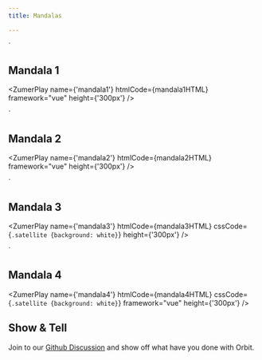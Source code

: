 ```yaml
---
title: Mandalas

---
```



<div class="bigbang">
  <div class="gravity-spot">
    <div class="orbit-0">
      <div class="satellite grow-2x">
        <div class="gravity-spot">
          <div class="orbit-2">
            <div class="side" v-for="n in 6"></div>
          </div>
        </div>
      </div>
    </div>
    <div class="orbit-2">
      <div class="satellite grow-2x" v-for="n in 6"></div>
    </div>
  </div>
</div>`

## Mandala 1

<ZumerPlay name={'mandala1'}   htmlCode={mandala1HTML} framework="vue"  height={'300px'} />
>

  <div class="bigbang">
  <div class="gravity-spot">
    <div class="orbit-3">
      <div class="satellite grow-3.5x" v-for="n in 22"></div>
    </div>
  </div>
</div>
`

## Mandala 2

<ZumerPlay name={'mandala2'}   htmlCode={mandala2HTML}  framework="vue"  height={'300px'} />


<div class="bigbang">
  <div class="gravity-spot">
    <div class="orbit-0">
      <div class="satellite at-center spin-lock angle-22">
        <div class="gravity-spot">
          <div class="orbit-4">
            <div class="satellite box at-center grow-3.9x"></div>
          </div>
          <div class="orbit-3">
            <div class="satellite box at-center grow-3x"></div>
          </div>
        </div>
      </div>
    </div>
    <div class="orbit-0">
      <div class="satellite at-center spin-lock angle-67">
        <div class="gravity-spot">
          <div class="orbit-4">
            <div class="satellite box at-center grow-3.9x"></div>
          </div>
          <div class="orbit-3">
            <div class="satellite box at-center grow-3x"></div>
          </div>
        </div>
      </div>
    </div>
    <div class="orbit-0">
      <div class="satellite at-center spin-lock angle-45">
        <div class="gravity-spot">
          <div class="orbit-4">
            <div class="satellite box at-center grow-3.9x"></div>
          </div>
          <div class="orbit-3">
            <div class="satellite box at-center grow-3x"></div>
          </div>
          <div class="orbit-3">
            <div class="satellite box at-center grow-1.9x"></div>
          </div>
          <div class="orbit-3">
            <div class="satellite box angle-45 spin-lock at-center grow-1.9x"></div>
          </div>
          <div class="orbit-2">
            <div class="satellite box angle-45 spin-lock at-center grow-1x"></div>
          </div>
          <div class="orbit-1">
            <div class="satellite box angle-45 spin-lock at-center"></div>
          </div>
          <div class="orbit-4 shrink-50"></div>
        </div>
      </div>
    </div>
    <div class="orbit-0">
      <div class="satellite at-center">
        <div class="gravity-spot">
          <div class="orbit-4">
            <div class="satellite box at-center grow-3.9x"></div>
          </div>
          <div class="orbit-3">
            <div class="satellite box at-center grow-3x"></div>
          </div>
          <div class="orbit-3">
            <div class="satellite box at-center grow-1.9x"></div>
          </div>
          <div class="orbit-3">
            <div class="satellite box angle-45 spin-lock at-center grow-1.9x"></div>
          </div>
          <div class="orbit-2">
            <div class="satellite box angle-45 spin-lock at-center grow-1x"></div>
          </div>
          <div class="orbit-1">
            <div class="satellite box angle-45 spin-lock at-center"></div>
          </div>
        </div>
      </div>
    </div>
  </div>
  </div>`
  
## Mandala 3

<ZumerPlay name={'mandala3'}   htmlCode={mandala3HTML} cssCode={`.satellite {background: white}`} height={'300px'} />

<div class="bigbang">
  <div class="gravity-spot">
    <div class="orbit-4 from-22">
      <div class="satellite inner-orbit spin-lock" v-for="n in 8">
        <div class="gravity-spot">
          <div class="orbit-2">
            <div class="side"></div>
            <div class="side"></div>
            <div class="side"></div>
          </div>
        </div>
      </div>
    </div>
    <div class="orbit-4">
      <div class="satellite inner-orbit"  v-for="n in 8">
        <div class="gravity-spot">
          <div class="orbit-0">
            <div class="satellite at-center spin-lock grow-1.6x"></div>
            <div class="satellite at-center spin-lock grow-1.1x"></div>
            <div class="satellite at-center spin-lock grow-0.6x"></div>
            <div class="satellite at-center spin-lock "></div>
            <div class="satellite at-center spin-lock shrink-50"></div>
          </div>
        </div>
      </div>
    </div>
    <div class="orbit-2">
      <div class="satellite inner-orbit"  v-for="n in 8">
        <div class="gravity-spot">
          <div class="orbit-0">
            <div class="satellite at-center spin-lock grow-0.3x"></div>
            <div class="satellite at-center spin-lock "></div>
            <div class="satellite at-center spin-lock shrink-30"></div>
          </div>
        </div>
      </div>
    </div>
    <div class="orbit-0">
      <div class="satellite at-center grow-0.9x"></div>
      <div class="satellite at-center grow-0.6x"></div>
      <div class="satellite at-center grow-0.3x"></div>
      <div class="satellite at-center "></div>
      <div class="satellite at-center shrink-30"></div>
    </div>
  </div>
</div>`


## Mandala 4

<ZumerPlay name={'mandala4'}   htmlCode={mandala4HTML} cssCode={`.satellite {background: white}`} framework="vue"   height={'300px'} />

## Show & Tell

Join to our [Github Discussion](https://github.com/zumerlab/orbit/discussions/15)  and show off what have you done with Orbit.


